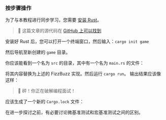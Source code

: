 
### 按步骤操作

为了与本教程进行同步学习，您需要 [安装 Rust](https://rustup.rs/)。

> 🐰 这篇文章的源代码在 [GitHub 上可以找到](https://github.com/bencherdev/bencher/tree/main/examples/rust/bench)

安装好 Rust 后，您可以打开一个终端窗口，然后输入：`cargo init game`

然后导航至新创建的 `game` 目录。

<GameTree />

你应该能看到一个名为 `src` 的目录，其中有一个名为 `main.rs` 的文件：

<HelloWorld />

将其内容替换为上述的 FizzBuzz 实现。然后运行 `cargo run`。
输出结果应该像这样：

<FizzBuzzOutput />

> 🐰 砰！你正在破解编程面试！

应该生成了一个新的 `Cargo.lock` 文件：

<GameLockTree />

在进一步探讨之前，有必要讨论微基准测试和宏基准测试之间的区别。